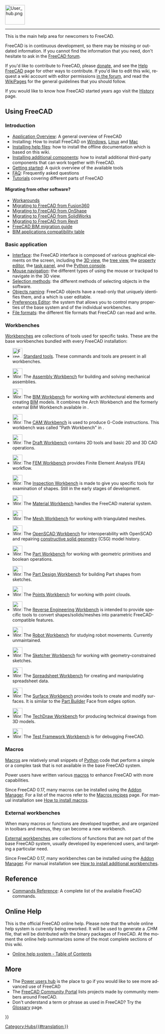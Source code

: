 <languages/>
{{TOCright}}
[[Image:User_hub.png|64px]]
----

<div lang="en" dir="ltr" class="mw-content-ltr">
This is the main help area for newcomers to FreeCAD.
</div>

<div lang="en" dir="ltr" class="mw-content-ltr">
FreeCAD is in continuous development, so there may be missing or outdated information. If you cannot find the information that you need, don't hesitate to ask in the [https://forum.freecad.org FreeCAD forum].
</div>

<div lang="en" dir="ltr" class="mw-content-ltr">
If you'd like to contribute to FreeCAD, please [[donate|donate]], and see the [[Help_FreeCAD|Help FreeCAD]] page for other ways to contribute. If you'd like to edit this wiki, request a wiki account with editor permissions [https://forum.freecad.org/viewtopic.php?f=21&t=6830 in the forum], and read the [[WikiPages|WikiPages]] for the general guidelines that you should follow.
</div>

<div lang="en" dir="ltr" class="mw-content-ltr">
If you would like to know how FreeCAD started years ago visit the [[History|History]] page.
</div>

<div lang="en" dir="ltr" class="mw-content-ltr">
== Using FreeCAD ==
</div>

<div lang="en" dir="ltr" class="mw-content-ltr">
===Introduction===
</div>

<div lang="en" dir="ltr" class="mw-content-ltr">
* [[About FreeCAD|Application Overview]]: A general overview of FreeCAD
* Installing: How to install FreeCAD on [[Installing_on_Windows|Windows]], [[Installing_on_Linux|Linux]] and [[Installing_on_Mac|Mac]]
* [[Installing Helpfile|Installing help files]]: how to install the offline documentation which is based on this wiki.
* [[Installing_additional_components|Installing additional components]]: how to install additional third-party components that can work together with FreeCAD.
* [[Getting started|Getting started]]: A quick overview of the available tools
* [[Frequently_asked_questions|FAQ]]: Frequently asked questions
* [[Tutorials|Tutorials]] covering different parts of FreeCAD
</div>

<div lang="en" dir="ltr" class="mw-content-ltr">
====Migrating from other software?====
</div>

<div lang="en" dir="ltr" class="mw-content-ltr">
* [[Workarounds|Workarounds]]
* [[Migrating_to_FreeCAD_from_Fusion360|Migrating to FreeCAD from Fusion360]]
* [[Migrating_to_FreeCAD_from_OnShape|Migrating to FreeCAD from OnShape]]
* [[Migrating_to_FreeCAD_from_SolidWorks|Migrating to FreeCAD from SolidWorks]]
* [[Migrating_to_FreeCAD_from_Revit|Migrating to FreeCAD from Revit]]
* [https://yorik.uncreated.net/blog/2020-010-freecad-bim-guide FreeCAD BIM migration guide]
* [[BIM_application_compatibility_table|BIM applications compatibility table]]
</div>

<div lang="en" dir="ltr" class="mw-content-ltr">
===Basic application===
</div>

<div lang="en" dir="ltr" class="mw-content-ltr">
* [[Interface|Interface]]: the FreeCAD interface is composed of various graphical elements on the screen, including the [[3D_view|3D view]], the [[Tree_view|tree view]], the [[Property_editor|property editor]], the [[Task_panel|task panel]], and the [[Python_console|Python console]].
* [[Mouse_navigation|Mouse navigation]]: the different types of using the mouse or trackpad to navigate in the 3D view.
* [[Selection_methods|Selection methods]]: the different methods of selecting objects in the software.
* [[Object_name|Objects naming]]: FreeCAD objects have a read-only {{incode|Name}} that uniquely identifies them, and a {{incode|Label}} which is user editable.
* [[Preferences_Editor|Preferences Editor]]: the system that allows you to control many properties of the base system and of the individual workbenches.
* [[Import_Export|File formats]]: the different file formats that FreeCAD can read and write.
</div>

<div lang="en" dir="ltr" class="mw-content-ltr">
===Workbenches===
</div>

<div lang="en" dir="ltr" class="mw-content-ltr">
[[Workbenches|Workbenches]] are collections of tools used for specific tasks. These are the base workbenches bundled with every FreeCAD installation:
</div>

<div lang="en" dir="ltr" class="mw-content-ltr">
<!--Please keep this list consistent with Online_Help_Toc and Workbenches-->
* [[Image:Freecad.svg|32px]] [[Std_Base|Standard tools]]. These commands and tools are present in all workbenches.
</div>

<div lang="en" dir="ltr" class="mw-content-ltr">
* [[Image:Workbench_Assembly.svg|32px]] The [[Assembly_Workbench|Assembly Workbench]] for building and solving mechanical assemblies. {{Version|1.0}}
</div>

<div lang="en" dir="ltr" class="mw-content-ltr">
* [[Image:Workbench_BIM.svg|32px]] The [[BIM_Workbench|BIM Workbench]] for working with architectural elements and creating [https://en.wikipedia.org/wiki/Building_information_modeling BIM] models. It combines the Arch Workbench and the formerly external BIM Workbench available in {{VersionMinus|0.21}}.
</div>

<div lang="en" dir="ltr" class="mw-content-ltr">
* [[Image:Workbench_CAM.svg|32px]] The [[CAM_Workbench|CAM Workbench]] is used to produce G-Code instructions. This workbench was called "Path Workbench" in {{VersionMinus|0.21}}.
</div>

<div lang="en" dir="ltr" class="mw-content-ltr">
* [[Image:Workbench_Draft.svg|32px]] The [[Draft_Workbench|Draft Workbench]] contains 2D tools and basic 2D and 3D CAD operations.
</div>

<div lang="en" dir="ltr" class="mw-content-ltr">
* [[Image:Workbench_FEM.svg|32px]] The [[FEM_Workbench|FEM Workbench]] provides Finite Element Analysis (FEA) workflow.
</div>

<div lang="en" dir="ltr" class="mw-content-ltr">
* [[Image:Workbench_Inspection.svg|32px]] The [[Inspection_Workbench|Inspection Workbench]] is made to give you specific tools for examination of shapes. Still in the early stages of development.
</div>

<div lang="en" dir="ltr" class="mw-content-ltr">
* [[Image:Workbench_Material.svg|32px]] The [[Material_Workbench|Material Workbench]] handles the FreeCAD material system. {{Version|1.0}}
</div>

<div lang="en" dir="ltr" class="mw-content-ltr">
* [[Image:Workbench_Mesh.svg|32px]] The [[Mesh_Workbench|Mesh Workbench]] for working with triangulated meshes.
</div>

<div lang="en" dir="ltr" class="mw-content-ltr">
* [[Image:Workbench_OpenSCAD.svg|32px]] The [[OpenSCAD_Workbench|OpenSCAD Workbench]] for interoperability with OpenSCAD and repairing [[Constructive_solid_geometry|constructive solid geometry]] (CSG) model history.
</div>

<div lang="en" dir="ltr" class="mw-content-ltr">
* [[Image:Workbench_Part.svg|32px]] The [[Part_Workbench|Part Workbench]] for working with geometric primitives and boolean operations.
</div>

<div lang="en" dir="ltr" class="mw-content-ltr">
* [[Image:Workbench_PartDesign.svg|32px]] The [[PartDesign_Workbench|Part Design Workbench]] for building Part shapes from sketches.
</div>

<div lang="en" dir="ltr" class="mw-content-ltr">
* [[Image:Workbench_Points.svg|32px]] The [[Points_Workbench|Points Workbench]]  for working with point clouds.
</div>

<div lang="en" dir="ltr" class="mw-content-ltr">
* [[Image:Workbench_Reverse_Engineering.svg|32px]] The [[Reverse_Engineering_Workbench|Reverse Engineering Workbench]] is intended to provide specific tools to convert shapes/solids/meshes into parametric FreeCAD-compatible features.
</div>

<div lang="en" dir="ltr" class="mw-content-ltr">
* [[Image:Workbench_Robot.svg|32px]] The [[Robot_Workbench|Robot Workbench]] for studying robot movements. Currently unmaintained.
</div>

<div lang="en" dir="ltr" class="mw-content-ltr">
* [[Image:Workbench_Sketcher.svg|32px]] The [[Sketcher_Workbench|Sketcher Workbench]] for working with geometry-constrained sketches.
</div>

<div lang="en" dir="ltr" class="mw-content-ltr">
* [[Image:Workbench_Spreadsheet.svg|32px]] The [[Spreadsheet_Workbench|Spreadsheet Workbench]] for creating and manipulating spreadsheet data.
</div>

<div lang="en" dir="ltr" class="mw-content-ltr">
* [[Image:Workbench_Surface.svg|32px]] The [[Surface_Workbench|Surface Workbench]] provides tools to create and modify surfaces. It is similar to the [[Part_Builder|Part Builder]] Face from edges option.
</div>

<div lang="en" dir="ltr" class="mw-content-ltr">
* [[Image:Workbench_TechDraw.svg|32px]] The [[TechDraw_Workbench|TechDraw Workbench]] for producing technical drawings from 3D models.
</div>

<div lang="en" dir="ltr" class="mw-content-ltr">
* [[Image:Workbench_Test.svg|32px]] The [[Testing|Test Framework Workbench]] is for debugging FreeCAD.
</div>

<div lang="en" dir="ltr" class="mw-content-ltr">
===Macros===
</div>

<div lang="en" dir="ltr" class="mw-content-ltr">
[[Macros|Macros]] are relatively small snippets of [[Python|Python]] code that perform a simple or a complex task that is not available in the base FreeCAD system.
</div>

<div lang="en" dir="ltr" class="mw-content-ltr">
Power users have written various [[macros|macros]] to enhance FreeCAD with more capabilities.
</div>

<div lang="en" dir="ltr" class="mw-content-ltr">
Since FreeCAD 0.17, many macros can be installed using the [[Std_AddonMgr|Addon Manager]]. For a list of the macros refer to the [[Macros_recipes|Macros recipes]] page. For manual installation see [[How_to_install_macros|How to install macros]].
</div>

<div lang="en" dir="ltr" class="mw-content-ltr">
===External workbenches===
</div>

<div lang="en" dir="ltr" class="mw-content-ltr">
When many macros or functions are developed together, and are organized in toolbars and menus, they can become a new workbench.
</div>

<div lang="en" dir="ltr" class="mw-content-ltr">
[[External_workbenches|External workbenches]] are collections of functions that are not part of the base FreeCAD system, usually developed by experienced users, and targeting a particular need.
</div>

<div lang="en" dir="ltr" class="mw-content-ltr">
Since FreeCAD 0.17, many workbenches can be installed using the [[Std_AddonMgr|Addon Manager]]. For manual installation see [[How_to_install_additional_workbenches|How to install additional workbenches]].
</div>

<div lang="en" dir="ltr" class="mw-content-ltr">
==Reference==
</div>

<div lang="en" dir="ltr" class="mw-content-ltr">
* [[List_of_Commands|Commands Reference]]: A complete list of the available FreeCAD commands.
</div>

<div lang="en" dir="ltr" class="mw-content-ltr">
== Online Help ==
</div>

<div lang="en" dir="ltr" class="mw-content-ltr">
<!-- To download the online help in FreeCAD you need to set the proper Url in the [[Preferences Editor|Preferences Editor]] of FreeCAD. Currently the right url has to point to this page. That means you need to set it to:
 [https://web.archive.org/web/20070224011058/http://juergen-riegel.net/FreeCAD/Docu/index.php/User_hub https://web.archive.org/web/20070224011058/http://juergen-riegel.net/FreeCAD/Docu/index.php/User_hub]
-->
</div>

<div lang="en" dir="ltr" class="mw-content-ltr">
This is the official FreeCAD online help. Please note that the whole online help system is currently being reworked. It will be used to generate a .CHM file, that will be distributed with the binary packages of FreeCAD. At the moment the online help summarizes some of the most complete sections of this wiki.
* [[Online Help Toc|Online help system - Table of Contents]]
</div>

<div lang="en" dir="ltr" class="mw-content-ltr">
== More ==
</div>

<div lang="en" dir="ltr" class="mw-content-ltr">
* The [[Power_users_hub|Power users hub]] is the place to go if you would like to see more advanced use of FreeCAD
* The [[FreeCAD_Community_Portal|FreeCAD Community Portal]] lists projects made by community members around FreeCAD.
* Don't understand a term or phrase as used in FreeCAD?  Try the [[Glossary|Glossary]] page.
</div>


{{Userdocnavi{{#translation:}}}}
[[Category:Hubs{{#translation:}}]]
